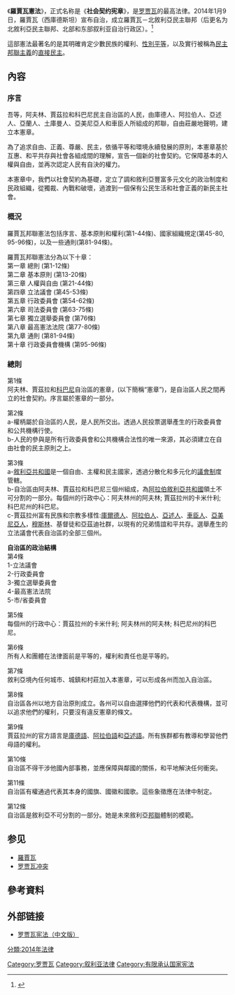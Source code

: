 {{noteTA
|G1=地名
|1=zh:庫爾德;zh-hans:库尔德;zh-hk:庫爾德;zh-tw:庫德;
}}
《'''羅賈瓦憲法'''》，正式名称是《'''社会契约宪章'''》，是[[罗贾瓦|罗贾瓦]]的最高法律。2014年1月9日，羅賈瓦（西庫德斯坦）宣布自治，成立羅賈瓦－北敘利亞民主聯邦（后更名为北敘利亞民主聯邦、北部和东部叙利亚自治行政区）。<ref name="peace">{{Cite web|title = Charter of the Social Contract- Self-Rule in Rojava|url = http://peaceinkurdistancampaign.com/resources/rojava/charter-of-the-social-contract/|website = Peace in Kurdistan|accessdate = 13 June 2015}}</ref>

這部憲法最著名的是其明確肯定少數民族的權利、[[性別平等|性別平等]]，以及實行被稱為[[民主邦聯主義|民主邦聯主義]]的[[直接民主|直接民主]]。

{{羅賈瓦政治}}

== 內容 ==
=== 序言 ===
吾等，阿夫林、賈茲拉和科巴尼民主自治區的人民，由庫德人、阿拉伯人、亞述人、亞蘭人、土庫曼人、亞美尼亞人和車臣人所組成的邦聯，自由莊嚴地聲明，建立本憲章。

為了追求自由、正義、尊嚴、民主，依循平等和環境永續發展的原則，本憲章基於互惠、和平共存與社會各組成間的理解，宣告一個新的社會契約。它保障基本的人權與自由，並再次認定人民有自決的權力。

本憲章中，我們以社會契約為基礎，定立了調和敘利亞豐富多元文化的政治制度和民政組織，從獨裁、內戰和破壞，過渡到一個保有公民生活和社會正義的新民主社會。

=== 概況 ===
羅賈瓦邦聯憲法包括序言、基本原則和權利(第1-44條)、國家組織規定(第45-80, 95-96條)，以及一些通則(第81-94條)。

羅賈瓦邦聯憲法分為以下十章：<br>
第一章 總則 (第1-12條)<br>
第二章 基本原則 (第13-20條)<br>
第三章 人權與自由 (第21-44條)<br>
第四章 立法議會 (第45-53條)<br>
第五章 行政委員會 (第54-62條)<br>
第六章 司法委員會 (第63-75條)<br>
第七章 獨立選舉委員會 (第76條)<br>
第八章 最高憲法法院 (第77-80條)<br>
第九章 通則 (第81-94條)<br>
第十章 行政委員會機構 (第95-96條)

=== 總則 ===
第1條<br>
阿夫林、賈茲拉和[[科巴尼|科巴尼]]自治區的憲章，(以下簡稱“憲章”)，是自治區人民之間再立的社會契約。序言屬於憲章的一部分。

第2條<br>
a-權柄屬於自治區的人民，是人民所交出。透過人民投票選舉產生的行政委員會和公共機構行使。<br>
b-人民的參與是所有行政委員會和公共機構合法性的唯一來源，其必須建立在自由社會的民主原則之上。

第3條<br>
a-[[敘利亞共和國|敘利亞共和國]]是一個自由、主權和民主國家，透過分散化和多元化的[[議會制|議會制]]度管轄。<br>
b-自治區由阿夫林、賈茲拉和科巴尼三個州組成，為[[阿拉伯敘利亞共和國|阿拉伯敘利亞共和國]]領土不可分割的一部分。每個州的行政中心：阿夫林州的阿夫林; 賈茲拉州的卡米什利; 科巴尼州的科巴尼。<br>
c-賈茲拉州富有民族和宗教多樣性:[[庫爾德人|庫爾德人]]、[[阿拉伯人|阿拉伯人]]、[[亞述人|亞述人]]、[[車臣人|車臣人]]、[[亞美尼亞人|亞美尼亞人]]，[[穆斯林|穆斯林]]、基督徒和亞茲迪社群，以現有的兄弟情誼和平共存。選舉產生的立法議會代表自治區的全部三個州。

'''自治區的政治結構'''<br>
第4條<br>
1-立法議會<br>
2-行政委員會<br>
3-獨立選舉委員會<br>
4-最高憲法法院<br>
5-市/省委員會

第5條<br>
每個州的行政中心：賈茲拉州的卡米什利; 阿夫林州的阿夫林; 科巴尼州的科巴尼。

第6條<br>
所有人和團體在法律面前是平等的，權利和責任也是平等的。

第7條<br>
敘利亞境內任何城市、城鎮和村莊加入本憲章，可以形成各州而加入自治區。

第8條<br>
自治區各州以地方自治原則成立。各州可以自由選擇他們的代表和代表機構，並可以追求他們的權利，只要沒有違反憲章的條文。

第9條<br>
賈茲拉州的官方語言是[[庫德語|庫德語]]、[[阿拉伯語|阿拉伯語]]和[[阿卡德語|亞述語]]。所有族群都有教導和學習他們母語的權利。

第10條<br>
自治區不得干涉他國內部事務，並應保障與鄰國的關係，和平地解決任何衝突。

第11條<br>
自治區有權通過代表其本身的國旗、國徽和國歌。這些象徵應在法律中制定。

第12條<br>
自治區是敘利亞不可分割的一部分。她是未來敘利亞[[邦聯|邦聯]]體制的模範。

== 参见 ==
* [[羅賈瓦|羅賈瓦]]
* [[罗贾瓦冲突|罗贾瓦冲突]]

== 參考資料 ==
{{Reflist}}

==外部链接==
*[http://www.sohu.com/a/135078022_685246 罗贾瓦宪法（中文版）]

{{羅賈瓦專題}}
[[Category:罗贾瓦|Category:罗贾瓦]]
[[Category:叙利亚法律|Category:叙利亚法律]]
[[Category:有限承认国家宪法|Category:有限承认国家宪法]]
[[分類:2014年法律|分類:2014年法律]]